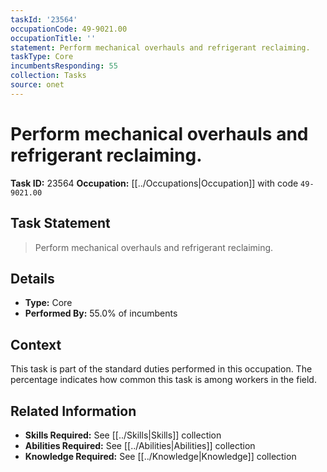 ```yaml
---
taskId: '23564'
occupationCode: 49-9021.00
occupationTitle: ''
statement: Perform mechanical overhauls and refrigerant reclaiming.
taskType: Core
incumbentsResponding: 55
collection: Tasks
source: onet
---
```

# Perform mechanical overhauls and refrigerant reclaiming.

**Task ID:** 23564
**Occupation:** [[../Occupations|Occupation]] with code `49-9021.00`

## Task Statement

> Perform mechanical overhauls and refrigerant reclaiming.

## Details

- **Type:** Core
- **Performed By:** 55.0% of incumbents

## Context

This task is part of the standard duties performed in this occupation. The percentage indicates how common this task is among workers in the field.

## Related Information

- **Skills Required:** See [[../Skills|Skills]] collection
- **Abilities Required:** See [[../Abilities|Abilities]] collection
- **Knowledge Required:** See [[../Knowledge|Knowledge]] collection
